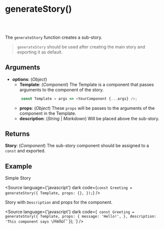 
<Meta title="System/Utils/generateStory()" />

# generateStory()
<br />
<br />

The `generateStory` function creates a sub-story.

> `generateStory` should be used after creating the main story and exporting it as default.


## Arguments

- **options**: (*Object*)
    - **Template**: (*Component*) The Template is a component that passes arguments to the component of the story.
    ```javascript
        const Template = args => <YourComponent {...args} />;
    ```
    - **props**: (*Object*) These `props` will be passes to the arguments of the component in the Template.
    - **description**: (*String* | *Markdown*) Will be placed above the sub-story.

## Returns

**Story**: (*Component*) The sub-story component should be assigned to a `const` and exported.

## Example

Simple Story

<Source
language={'javascript'}
dark
code={`
const Greeting = generateStory({
    Template,
    props: {},
});
    `}
/>

Story with `Description` and props for the component.

<Source
    language={'javascript'}
    dark
    code={`
const Greeting = generateStory({
    Template,
    props: {
        message: 'Hello!',
    },
    description: 'This component says \`Hello!\`'
});
    `}
/>
